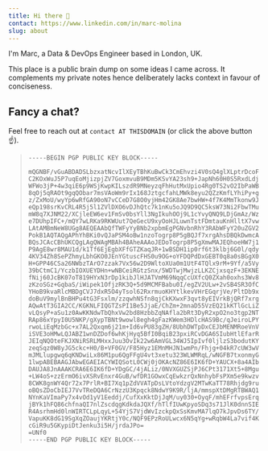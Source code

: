 ```yaml
---
title: Hi there 🖖
contact: https://www.linkedin.com/in/marc-molina
slug: about
---
```


I'm Marc, a Data & DevOps Engineer based in London, UK.

This place is a public brain dump on some ideas I came across. It complements my private notes hence deliberately
lacks context in favour of conciseness.

## Fancy a chat?

Feel free to reach out at `contact AT THISDOMAIN` (or click the above button ☝️).

<ToggleContent text="Click to show my PGP public key... 🔑" altText="Click to hide my PGP public key... 🔑">
  <BlockQuote>

    -----BEGIN PGP PUBLIC KEY BLOCK-----

    mQGNBF/vGuABDADSLbzxatNcvIlXEyTBhKuBwCk3CmEhvzi4V0sQ4glXLptrDcoF
    C2KOxWuJ5P7uqEoMjizpjZV7GoxmvuB9MDm5KSvYA23sh9+JapNh60H0S5RxdLdj
    WFWo3jP+4w3qiE6p9WSjKwpKILszdR9MNeyzqFhHutMxUpio4Rg0TS2vO2IbPaWB
    8qOj5qRAOt9gqQObar7msVAoWm9rIx168JztgcfahLMWk8eyu2QZzKmfLYhiPy+g
    z/ZxMoU/wyYp6wRfGA90oN7vCCeD7G8O0yjHm42GK8Ae7bwHW+4f7K4MmTkonw9J
    eQp198srKvCRL4R5j5l1ZVlDXO6vDJhQtc7k1nKu5oJQ9D9QC5ksW73Ni2FbwTMu
    mW8q7XJNM22/XCjleEW6ev1FmSv0bsYll3NgIkuhOOj9L1cYvyQNQ9LDjGmAz/Wz
    e7DUhpIFC+/mQY7wLRKa9RKWUut7QeGecU9xyOoHJLuwnTstFDmtauKnHlltX7vw
    LAtAMBmNeW8UGg8AEQEAAbQfTWFyYyBNb2xpbmEgPGNvbnRhY3RAbWFyY20uZGV2
    PokB1AQTAQgAPhYhBKi0vQJaPSM4oBw1nzoTogrp8P5gBQJf7xrgAhsDBQkDwmcA
    BQsJCAcCBhUKCQgLAgQWAgMBAh4BAheAAAoJEDoTogrp8P5gXmwMAJEQhoeHW7j1
    P9AgE8wr8MAU1d/k1Tf6EjEgbXFfGTZKaqJR+1wBSDH1ip0rf6t3klbj6G0l/qdy
    4KV34Zh8SePZhmyLbhGKO0JEnYGtuscFHS0u9OG+oYFDQPdDxGEBT0q8a0sBGgX0
    H+GPP46CSa26NWbzTArO7zzak7Vx56w2D9WltoXUa0m1UtF4TQlx9rM+9Yf/a5Vy
    39bCtmC1/YczbIOXUEYDHn+wNBCeiRGtzSnx/5WDTwjMwjzLLKZCjxsqzF+3EKNE
    fNij60JcBK07oT819HYxN3rDp1kibJlHJATVmM69NqqCcUXfcQ0ZXah0oxhs3Wv8
    zKzoSGz+GqbaS/iWipek1OfjzRK3Q+5d9MCMFBabu0I/egZV2ULw+2vSB4SR3OfC
    YHoB9kvaRlcMBDgCVJ7dxR5O4yTsol62RxrmuoKHYtlkevVHrEGqrjVe/PltDb9x
    doBuV9mylBnBHPu4tG3Fsxlm/zzqwhNSfn8qjCkKXwxF3qvt8yEIVrkBjQRf7xrg
    AQwAtT3GIA2CC/KGKNLFIQGTZsPI1Be5JjaE/ChZm+2mnaD55VzEQ21kKTlGcLiZ
    vLQsyP+aSu1z0AwKKNdwTbQhxVw2bd8HzbbZqNAfla2bRt3DyR2xpO2no3tgp2NT
    RAp86xYpyI0U5NKP/gXypTBNt9wowl8egh4gFazKWem3HDlcHAS9Bc/qJeiroLPY
    rwoLiEqMzbGc+x7AL2Qxqm6j21m+Id6vPU83gZH/8UbhDWTpDxCEJbMENMRoeVnV
    iSVE3oHMwLQJABZ1wnDZDof6whKjHyq5BfI0BqiB23pxiRCvDGA6SIubHtlEfarR
    JEIqNQOteFKJXNiRSRLMHxxJuu3OvIk22w6AmVGL34WJ5IpIvf0ljlzS3bodutKY
    zeqSqz0W8yJG5ckc+H0/B+VF0GV/F85Hyz1EMnMHJN1wmPn/Fhjg+04kR7cUW3wV
    mJMLlupgwq6qKNDwiLx86M1pu6QgFFgU4vt3xetu323WLWMRqL/wNGFB7txonmyG
    1lwpABEBAAGJAbwEGAEIACYWIQSotL0CWj0jOKAcNZ86E6IK6fD+YAUCX+8a4AIb
    DAUJA8JnAAAKCRA6E6IK6fD+YDgGC/4jALiz/0NVXGUZSjPJ6CPt3171Xt5+8Mgu
    +LW4oS+zzErmO6ivXSRvEnxr4GuB/wfDR1GOwxCqEwkzrQxNnhybFsPXm5e9kwzv
    8CWK8gnWY4Qr72x7PrlR+BI7Xq1pZdVVATpDsLVtoYdzgV2MTwKaTT78Rhjdg9ru
    oBQsZDoCbIEJ7VvTReDQA6CrNzzU3Kpqck8NdwY9K9R/ljA/mmspXtDMgRTBWAQ1
    NYnKaVImaPy7x4vOd1yV1Eeddj/CufXxKktDjJqM/uy030+OyqF/mhEFrfvpsErq
    jBYk1hFQ86chfnaQI7nlZscdqgKdkdaJQXf/hTlfIUwKpyoSDq3s71JlK0dnnSIE
    R4AsrhmHd0lnWIRTCLpLqyL+54YjS7VjdWvIzckpQxSsKmvMA7lqO7kJpvDs6TY/
    VapuKK8dG19SgXqZOaujYKRtjY0c/NQF9EPzRoULwcx6N5qYg+wRqbW4La7vif4K
    cGiR9u5GKypiDtJenku3i5H/jrdaJPo=
    =UNf0
    -----END PGP PUBLIC KEY BLOCK-----

  </BlockQuote>
</ToggleContent>